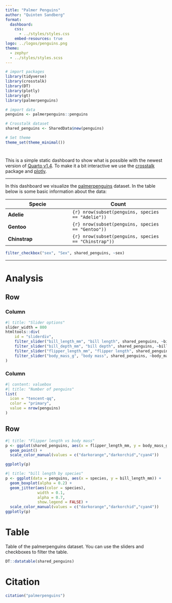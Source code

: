 ```yaml
---
title: "Palmer Penguins"
author: "Quinten Sandberg"
format: 
  dashboard:
    css: 
      - ../styles/styles.css
    embed-resources: true
logo: ../logos/penguins.png
theme: 
  - zephyr
  - ../styles/styles.scss
---
```


```r
# import packages
library(tidyverse)
library(crosstalk)
library(DT)
library(plotly)
library(gt)
library(palmerpenguins)

# import data
penguins <- palmerpenguins::penguins

# Crosstalk dataset
shared_penguins <- SharedData$new(penguins)

# Set theme
theme_set(theme_minimal())
```

# {.sidebar}

This is a simple static dashboard to show what is possible with the newest version of [Quarto v1.4](https://quarto.org/docs/blog/posts/2024-01-24-1.4-release/). To make it a bit interactive we use the [crosstalk](https://github.com/rstudio/crosstalk) package and [plotly](https://plotly.com/r/).

***

In this dashboard we visualize the [palmerpenguins](https://allisonhorst.github.io/palmerpenguins/) dataset. In the table below is some basic information about the data:

| Specie       |  Count             |
|--------------|---------------------|
| **Adelie**     | `{r} nrow(subset(penguins, species == "Adelie"))`  |
| **Gentoo**   | `{r} nrow(subset(penguins, species == "Gentoo"))`   |
| **Chinstrap**  | `{r} nrow(subset(penguins, species == "Chinstrap"))` |

```r
filter_checkbox("sex", "Sex", shared_penguins, ~sex)
```

***

# Analysis

## Row {height=40%}

### Column {width=80%}

```r
#| title: "Slider options"
slider_width = 800
htmltools::div(
    id = "sliderdiv", 
    filter_slider("bill_length_mm", "bill length", shared_penguins, ~bill_length_mm, width = slider_width),
    filter_slider("bill_depth_mm", "bill depth", shared_penguins, ~bill_depth_mm, width = slider_width),
    filter_slider("flipper_length_mm", "flipper length", shared_penguins, ~flipper_length_mm, width = slider_width),
    filter_slider("body_mass_g", "body mass", shared_penguins, ~body_mass_g, width = slider_width)
)
```

### Column {width=20%}

```r
#| content: valuebox
#| title: "Number of penguins"
list(
  icon = "tencent-qq",
  color = "primary",
  value = nrow(penguins)
)
```

## Row {height=60%}

```r
#| title: "Flipper length vs body mass"
p <- ggplot(shared_penguins, aes(x = flipper_length_mm, y = body_mass_g, color = species, shape = species)) +
  geom_point() +
  scale_color_manual(values = c("darkorange","darkorchid","cyan4")) 

ggplotly(p)
```

```r
#| title: "bill length by species"
p <- ggplot(data = penguins, aes(x = species, y = bill_length_mm)) +
  geom_boxplot(alpha = 0.2) +
  geom_jitter(aes(color = species),
              width = 0.1, 
              alpha = 0.7,
              show.legend = FALSE) +
  scale_color_manual(values = c("darkorange","darkorchid","cyan4"))
ggplotly(p)
```

# Table

Table of the palmerpenguins dataset. You can use the sliders and checkboxes to filter the table.

```r
DT::datatable(shared_penguins)
```

# Citation

```r
citation("palmerpenguins")
```

